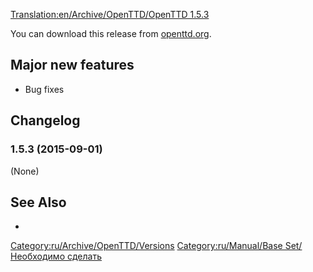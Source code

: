 [[Translation:en/Archive/OpenTTD/OpenTTD 1.5.3]]
{{ru/Необходимо сделать|Исправить текст на русский}}


{{en/Archive/OpenTTD/Release|prev=en/Archive/OpenTTD/OpenTTD 1.5.2|next=en/Roadmap 1.6|date=2015-12-03}}

{{en/-}}{{ru/Archive/OTTDВерсии}}

You can download this release from [http://www.openttd.org/en/download-stable/1.5.3 openttd.org].

==Major new features==
* Bug fixes

==Changelog==
===1.5.3 (2015-09-01)===
(None)

==See Also==
* {{en/Archive/OpenTTD/OTTDNewsArticle|221|The 1.5.3 news article}}
 
[[Category:ru/Archive/OpenTTD/Versions]]
[[Category:ru/Manual/Base Set/Необходимо сделать]]